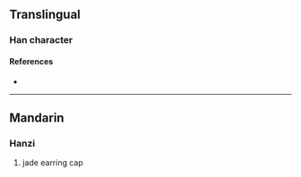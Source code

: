 {{character info}}
==Translingual==

===Han character===
{{Han char|rn=96|rad=玉|as=04|sn=8|four=|canj=MGYY|ids=⿰𤣩卞}}

====References====
* {{Han ref|kx=0728.070|dkj=20864|dj=1140.070|hdz=21105.020|uh=73A3|ud=29603}}

----

==Mandarin==

===Hanzi===
{{cmn-hanzi|pin=[[bàng]] ([[bang4]]), [[biàn]] ([[bian4]])|wg=pang<sup>4</sup>, pien<sup>4</sup>}}

# jade earring cap
